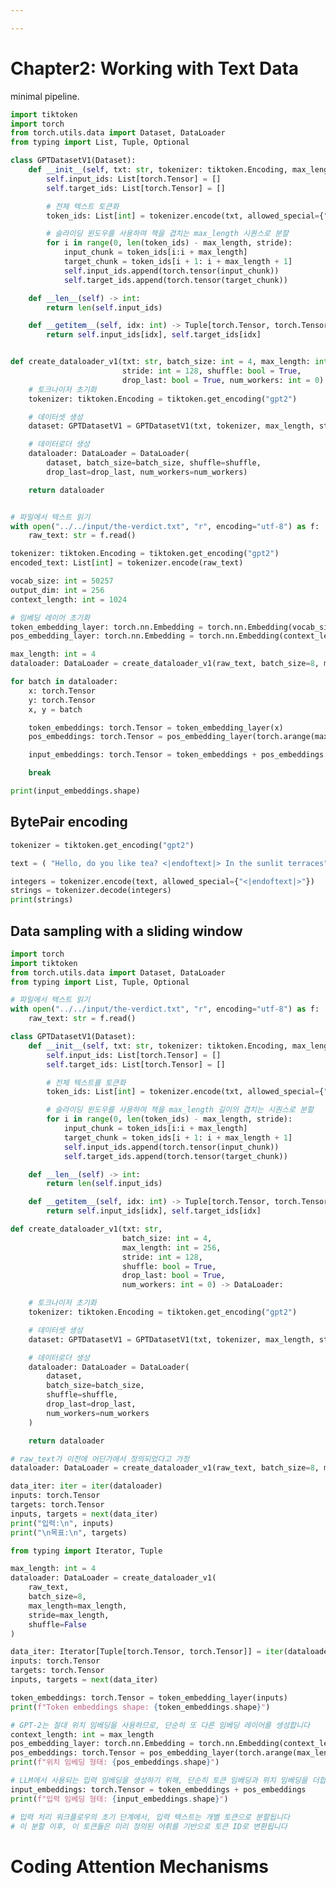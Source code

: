 ```yaml
---

---
```


# Chapter2: Working with Text Data

minimal pipeline.

```python
import tiktoken
import torch
from torch.utils.data import Dataset, DataLoader
from typing import List, Tuple, Optional

class GPTDatasetV1(Dataset):
    def __init__(self, txt: str, tokenizer: tiktoken.Encoding, max_length: int, stride: int):
        self.input_ids: List[torch.Tensor] = []
        self.target_ids: List[torch.Tensor] = []

        # 전체 텍스트 토큰화
        token_ids: List[int] = tokenizer.encode(txt, allowed_special={"<|endoftext|>"})

        # 슬라이딩 윈도우를 사용하여 책을 겹치는 max_length 시퀀스로 분할
        for i in range(0, len(token_ids) - max_length, stride):
            input_chunk = token_ids[i:i + max_length]
            target_chunk = token_ids[i + 1: i + max_length + 1]
            self.input_ids.append(torch.tensor(input_chunk))
            self.target_ids.append(torch.tensor(target_chunk))

    def __len__(self) -> int:
        return len(self.input_ids)

    def __getitem__(self, idx: int) -> Tuple[torch.Tensor, torch.Tensor]:
        return self.input_ids[idx], self.target_ids[idx]


def create_dataloader_v1(txt: str, batch_size: int = 4, max_length: int = 256, 
                         stride: int = 128, shuffle: bool = True, 
                         drop_last: bool = True, num_workers: int = 0) -> DataLoader:
    # 토크나이저 초기화
    tokenizer: tiktoken.Encoding = tiktoken.get_encoding("gpt2")

    # 데이터셋 생성
    dataset: GPTDatasetV1 = GPTDatasetV1(txt, tokenizer, max_length, stride)

    # 데이터로더 생성
    dataloader: DataLoader = DataLoader(
        dataset, batch_size=batch_size, shuffle=shuffle, 
        drop_last=drop_last, num_workers=num_workers)

    return dataloader


# 파일에서 텍스트 읽기
with open("../../input/the-verdict.txt", "r", encoding="utf-8") as f:
    raw_text: str = f.read()

tokenizer: tiktoken.Encoding = tiktoken.get_encoding("gpt2")
encoded_text: List[int] = tokenizer.encode(raw_text)

vocab_size: int = 50257
output_dim: int = 256
context_length: int = 1024

# 임베딩 레이어 초기화
token_embedding_layer: torch.nn.Embedding = torch.nn.Embedding(vocab_size, output_dim)
pos_embedding_layer: torch.nn.Embedding = torch.nn.Embedding(context_length, output_dim)

max_length: int = 4
dataloader: DataLoader = create_dataloader_v1(raw_text, batch_size=8, max_length=max_length, stride=max_length)

for batch in dataloader:
    x: torch.Tensor
    y: torch.Tensor
    x, y = batch

    token_embeddings: torch.Tensor = token_embedding_layer(x)
    pos_embeddings: torch.Tensor = pos_embedding_layer(torch.arange(max_length))

    input_embeddings: torch.Tensor = token_embeddings + pos_embeddings

    break

print(input_embeddings.shape)
```


## BytePair encoding

```python
tokenizer = tiktoken.get_encoding("gpt2")

text = ( "Hello, do you like tea? <|endoftext|> In the sunlit terraces" "of someunknownPlace." )

integers = tokenizer.encode(text, allowed_special={"<|endoftext|>"})
strings = tokenizer.decode(integers) 
print(strings)
```

## Data sampling with a sliding window

```python
import torch
import tiktoken
from torch.utils.data import Dataset, DataLoader
from typing import List, Tuple, Optional

# 파일에서 텍스트 읽기
with open("../../input/the-verdict.txt", "r", encoding="utf-8") as f:
    raw_text: str = f.read()

class GPTDatasetV1(Dataset):
    def __init__(self, txt: str, tokenizer: tiktoken.Encoding, max_length: int, stride: int):
        self.input_ids: List[torch.Tensor] = []
        self.target_ids: List[torch.Tensor] = []

        # 전체 텍스트를 토큰화
        token_ids: List[int] = tokenizer.encode(txt, allowed_special={"<|endoftext|>"})

        # 슬라이딩 윈도우를 사용하여 책을 max_length 길이의 겹치는 시퀀스로 분할
        for i in range(0, len(token_ids) - max_length, stride):
            input_chunk = token_ids[i:i + max_length]
            target_chunk = token_ids[i + 1: i + max_length + 1]
            self.input_ids.append(torch.tensor(input_chunk))
            self.target_ids.append(torch.tensor(target_chunk))

    def __len__(self) -> int:
        return len(self.input_ids)

    def __getitem__(self, idx: int) -> Tuple[torch.Tensor, torch.Tensor]:
        return self.input_ids[idx], self.target_ids[idx]

def create_dataloader_v1(txt: str, 
                         batch_size: int = 4, 
                         max_length: int = 256, 
                         stride: int = 128, 
                         shuffle: bool = True, 
                         drop_last: bool = True,
                         num_workers: int = 0) -> DataLoader:

    # 토크나이저 초기화
    tokenizer: tiktoken.Encoding = tiktoken.get_encoding("gpt2")

    # 데이터셋 생성
    dataset: GPTDatasetV1 = GPTDatasetV1(txt, tokenizer, max_length, stride)

    # 데이터로더 생성
    dataloader: DataLoader = DataLoader(
        dataset,
        batch_size=batch_size,
        shuffle=shuffle,
        drop_last=drop_last,
        num_workers=num_workers
    )

    return dataloader

# raw_text가 이전에 어딘가에서 정의되었다고 가정
dataloader: DataLoader = create_dataloader_v1(raw_text, batch_size=8, max_length=4, stride=4, shuffle=False)

data_iter: iter = iter(dataloader)
inputs: torch.Tensor
targets: torch.Tensor
inputs, targets = next(data_iter)
print("입력:\n", inputs)
print("\n목표:\n", targets)
```


```python
from typing import Iterator, Tuple

max_length: int = 4
dataloader: DataLoader = create_dataloader_v1(
    raw_text, 
    batch_size=8, 
    max_length=max_length,
    stride=max_length, 
    shuffle=False
)

data_iter: Iterator[Tuple[torch.Tensor, torch.Tensor]] = iter(dataloader)
inputs: torch.Tensor
targets: torch.Tensor
inputs, targets = next(data_iter)

token_embeddings: torch.Tensor = token_embedding_layer(inputs)
print(f"Token embeddings shape: {token_embeddings.shape}")

# GPT-2는 절대 위치 임베딩을 사용하므로, 단순히 또 다른 임베딩 레이어를 생성합니다
context_length: int = max_length
pos_embedding_layer: torch.nn.Embedding = torch.nn.Embedding(context_length, output_dim)
pos_embeddings: torch.Tensor = pos_embedding_layer(torch.arange(max_length))
print(f"위치 임베딩 형태: {pos_embeddings.shape}")

# LLM에서 사용되는 입력 임베딩을 생성하기 위해, 단순히 토큰 임베딩과 위치 임베딩을 더합니다
input_embeddings: torch.Tensor = token_embeddings + pos_embeddings
print(f"입력 임베딩 형태: {input_embeddings.shape}")

# 입력 처리 워크플로우의 초기 단계에서, 입력 텍스트는 개별 토큰으로 분할됩니다
# 이 분할 이후, 이 토큰들은 미리 정의된 어휘를 기반으로 토큰 ID로 변환됩니다
```


# Coding Attention Mechanisms

